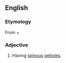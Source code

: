 ==English==

===Etymology===
From {{etyl|grc|en}} {{term|ἀκανθο-||spine|tr=akantho-|lang=grc|sc=polytonic}} + {{term|πούς||foot|tr=pous|lang=grc|sc=polytonic}}

===Adjective===
{{head|en|adjective}}

# {{botany}} Having [[spinous]] [[petioles]].